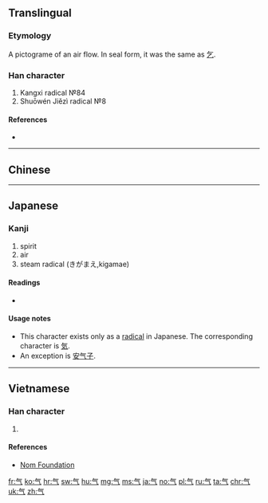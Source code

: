 {{also|氣|気|炁}}

==Translingual==
{{Han simplified forms|氣|気|气}}
{{stroke order|type=bw}}
{{stroke order|type=animate}}

===Etymology===
{{Han etyl}}
{{liushu|p|rs=气00}}

A pictograme of an air flow. In seal form, it was the same as [[乞]].

===Han character===
{{Han char|rn=84|rad=气|as=00|sn=4|four=80017|canj=OMN,XOMN}}
# Kangxi radical №84
# Shuōwén Jiězì radical №8

====References====
* {{Han ref|kx=0599.030|dkj=17043|dj=0990.140|hdz=32010.010|uh=6C14|ud=27668|bh=C961|bd=51553}}

----

==Chinese==
{{zh-see|氣}}

----

==Japanese==

===Kanji===
{{ja-kanji|grade=r|rs=气00}}

# spirit
# air
# steam radical (きがまえ,kigamae)  

====Readings====
* {{ja-readings|goon=[[け]] (ke)|kanon=[[き]] (ki)|kun=[[いき]] (iki)}}

====Usage notes====
* This character exists only as a [[Index:Chinese radical/气|radical]] in Japanese.  The corresponding character is [[気]].
* An exception is [[安气子]].

----

==Vietnamese==

===Han character===
{{vi-readings|rs=气00| hanviet = khí}}

# {{defn|lang=vi|sort=气00}}

====References====
*[http://nomfoundation.org/common/nom_details.php?codepoint=6c14 Nom Foundation]

[[fr:气]]
[[ko:气]]
[[hr:气]]
[[sw:气]]
[[hu:气]]
[[mg:气]]
[[ms:气]]
[[ja:气]]
[[no:气]]
[[pl:气]]
[[ru:气]]
[[ta:气]]
[[chr:气]]
[[uk:气]]
[[zh:气]]
